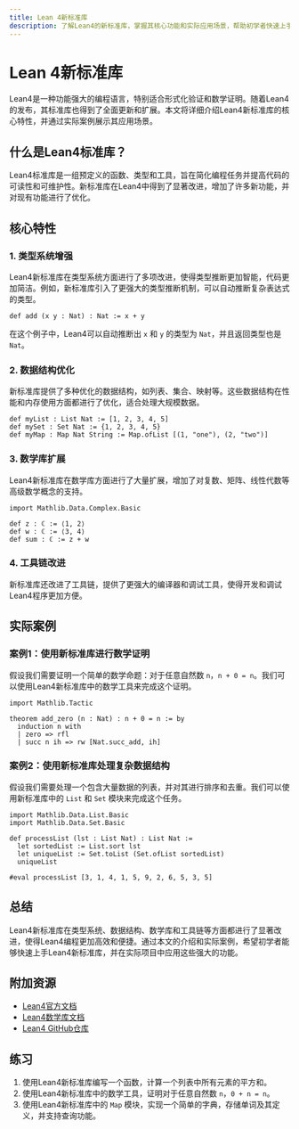 ```yaml
---
title: Lean 4新标准库
description: 了解Lean4的新标准库，掌握其核心功能和实际应用场景，帮助初学者快速上手Lean4编程。
---
```


# Lean 4新标准库

Lean4是一种功能强大的编程语言，特别适合形式化验证和数学证明。随着Lean4的发布，其标准库也得到了全面更新和扩展。本文将详细介绍Lean4新标准库的核心特性，并通过实际案例展示其应用场景。

## 什么是Lean4标准库？

Lean4标准库是一组预定义的函数、类型和工具，旨在简化编程任务并提高代码的可读性和可维护性。新标准库在Lean4中得到了显著改进，增加了许多新功能，并对现有功能进行了优化。

## 核心特性

### 1. 类型系统增强

Lean4新标准库在类型系统方面进行了多项改进，使得类型推断更加智能，代码更加简洁。例如，新标准库引入了更强大的类型推断机制，可以自动推断复杂表达式的类型。

```lean
def add (x y : Nat) : Nat := x + y
```

在这个例子中，Lean4可以自动推断出 `x` 和 `y` 的类型为 `Nat`，并且返回类型也是 `Nat`。

### 2. 数据结构优化

新标准库提供了多种优化的数据结构，如列表、集合、映射等。这些数据结构在性能和内存使用方面都进行了优化，适合处理大规模数据。

```lean
def myList : List Nat := [1, 2, 3, 4, 5]
def mySet : Set Nat := {1, 2, 3, 4, 5}
def myMap : Map Nat String := Map.ofList [(1, "one"), (2, "two")]
```

### 3. 数学库扩展

Lean4新标准库在数学库方面进行了大量扩展，增加了对复数、矩阵、线性代数等高级数学概念的支持。

```lean
import Mathlib.Data.Complex.Basic

def z : ℂ := ⟨1, 2⟩
def w : ℂ := ⟨3, 4⟩
def sum : ℂ := z + w
```

### 4. 工具链改进

新标准库还改进了工具链，提供了更强大的编译器和调试工具，使得开发和调试Lean4程序更加方便。

## 实际案例

### 案例1：使用新标准库进行数学证明

假设我们需要证明一个简单的数学命题：对于任意自然数 `n`，`n + 0 = n`。我们可以使用Lean4新标准库中的数学工具来完成这个证明。

```lean
import Mathlib.Tactic

theorem add_zero (n : Nat) : n + 0 = n := by
  induction n with
  | zero => rfl
  | succ n ih => rw [Nat.succ_add, ih]
```

### 案例2：使用新标准库处理复杂数据结构

假设我们需要处理一个包含大量数据的列表，并对其进行排序和去重。我们可以使用新标准库中的 `List` 和 `Set` 模块来完成这个任务。

```lean
import Mathlib.Data.List.Basic
import Mathlib.Data.Set.Basic

def processList (lst : List Nat) : List Nat :=
  let sortedList := List.sort lst
  let uniqueList := Set.toList (Set.ofList sortedList)
  uniqueList

#eval processList [3, 1, 4, 1, 5, 9, 2, 6, 5, 3, 5]
```

## 总结

Lean4新标准库在类型系统、数据结构、数学库和工具链等方面都进行了显著改进，使得Lean4编程更加高效和便捷。通过本文的介绍和实际案例，希望初学者能够快速上手Lean4新标准库，并在实际项目中应用这些强大的功能。

## 附加资源

- [Lean4官方文档](https://leanprover.github.io/lean4/doc/)
- [Lean4数学库文档](https://leanprover-community.github.io/mathlib4_docs/)
- [Lean4 GitHub仓库](https://github.com/leanprover/lean4)

## 练习

1. 使用Lean4新标准库编写一个函数，计算一个列表中所有元素的平方和。
2. 使用Lean4新标准库中的数学工具，证明对于任意自然数 `n`，`0 + n = n`。
3. 使用Lean4新标准库中的 `Map` 模块，实现一个简单的字典，存储单词及其定义，并支持查询功能。
